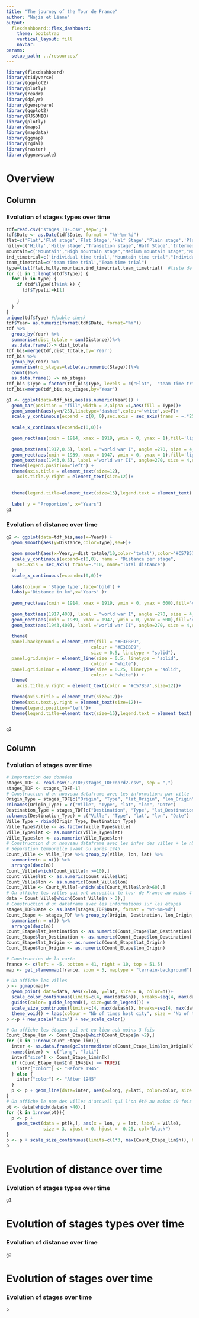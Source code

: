 ```yaml
---
title: "The journey of the Tour de France"
author: "Najia et Léane"
output: 
  flexdashboard::flex_dashboard:
    theme: bootstrap
    vertical_layout: fill
    navbar:
params:
  setup_path: ../resources/
---
```


<style>                     
.navbar {
  background-color:#f2e524;
  border-color:#46ACC8;
}
.navbar-brand {
color:black!important;
}


</style>   


```r
library(flexdashboard)
library(tidyverse)
library(ggplot2)
library(plotly)
library(readr)
library(dplyr)
library(geosphere)
library(ggplot2)
library(RJSONIO)
library(plotly)
library(maps)
library(mapdata)
library(ggmap)
library(rgdal)
library(raster)
library(ggnewscale)
```

Overview
======================================================================

Column {data-width=650}
----------------------------------------------------------------------

### Evolution of stages types over time 

```r
tdf=read.csv('stages_TDF.csv',sep=';')
tdf$Date <- as.Date(tdf$Date, format = "%Y-%m-%d")
flat=c('Flat','Flat stage','Flat Stage','Half Stage','Plain stage','Plain stage with cobblestones',"Flat cobblestone stage" )
hilly=c('Hilly','Hilly stage','Transition stage','Half Stage','Intermediate stage')
mountain=c('Mountain',"High mountain stage","Medium mountain stage","Mountain Stage" ,"Stage with mountain(s)" ,"Mountain stage" ,"Stage with mountain")
ind_timetrial=c('individual time trial',"Mountain time trial","Individual time trial")
team_timetrial=c('team time trial',"Team time trial")
type=list(flat,hilly,mountain,ind_timetrial,team_timetrial)  #liste de vecteurs
for (i in 1:length(tdf$Type)) {
  for (k in type) {
    if (tdf$Type[i]%in% k) {
      tdf$Type[i]=k[1]
      
    }
  }
}
unique(tdf$Type) #double check
tdf$Year= as.numeric(format(tdf$Date, format="%Y"))
tdf %>%
  group_by(Year) %>%
  summarise(dist_totale = sum(Distance))%>%
  as.data.frame()-> dist_totale
tdf_bis=merge(tdf,dist_totale,by='Year')
tdf_bis %>%
  group_by(Year) %>%
  summarise(nb_stages=table(as.numeric(Stage)))%>%
  count()%>%
  as.data.frame() -> nb_stages
tdf_bis $Type = factor(tdf_bis$Type, levels = c("Flat",  "team time trial","individual time trial", "Hilly","Mountain"), ordered = TRUE)
tdf_bis=merge(tdf_bis,nb_stages,by='Year')
```


```r
g1 <- ggplot(data=tdf_bis,aes(as.numeric(Year))) +
  geom_bar(position = "fill",width = 2,alpha =1,aes(fill = Type))+
  geom_smooth(aes(y=n/25),linetype='dashed',colour='white',se=F)+
  scale_y_continuous(expand = c(0, 0),sec.axis = sec_axis(trans = ~.*25, name = "Number of stages")) +
  
  scale_x_continuous(expand=c(0,0))+

  geom_rect(aes(xmin = 1914, xmax = 1919, ymin = 0, ymax = 1),fill='light grey')+
  
  geom_text(aes(1917,0.5), label = "world war I", angle =270, size = 4,colour='black')+
  geom_rect(aes(xmin = 1939, xmax = 1947, ymin = 0, ymax = 1),fill='light grey')+
  geom_text(aes(1943,0.5), label ="world war II", angle=270, size = 4,colour='black')+
  theme(legend.position="left") +  
  theme(axis.title = element_text(size=12),
    axis.title.y.right = element_text(size=12))+

  
  theme(legend.title=element_text(size=15),legend.text = element_text( size=15))+ 
  
  labs( y = "Proportion", x="Years")
g1
```


### Evolution of distance over time



```r

g2 <- ggplot(data=tdf_bis,aes(x=Year)) +
  geom_smooth(aes(y=Distance,color=Type),se=F)+
 
  geom_smooth(aes(x=Year,y=dist_totale/10,color='total'),color='#C57B57',linetype = "dashed",se=F,size=2)+
  scale_y_continuous(expand=c(0,0), name = "Distance per stage",
    sec.axis = sec_axis( trans=~.*10, name="Total distance")
  )+
  scale_x_continuous(expand=c(0,0))+
  
  labs(colour = 'Stage type',face='bold') + 
  labs(y='Distance in km',x='Years' )+ 
  
  geom_rect(aes(xmin = 1914, xmax = 1919, ymin = 0, ymax = 600),fill='#C2D9D4')+
  
  geom_text(aes(1917,400), label = "world war I", angle =270, size = 4,colour='#52605C')+
  geom_rect(aes(xmin = 1939, xmax = 1947, ymin = 0, ymax = 600),fill='#C2D9D4')+
  geom_text(aes(1943,400), label ="world war II", angle=270, size = 4,colour='#52605C')+
  
  theme(
  panel.background = element_rect(fill = "#E3EBE9",
                                colour = "#E3EBE9",
                                size = 0.5, linetype = "solid"),
  panel.grid.major = element_line(size = 0.5, linetype = 'solid',
                                colour = "white"), 
  panel.grid.minor = element_line(size = 0.25, linetype = 'solid',
                                colour = "white")) + 
  theme(
    axis.title.y.right = element_text(color = '#C57B57',size=12))+
  
  theme(axis.title = element_text(size=12))+
  theme(axis.text.y.right = element_text(size=12))+
  theme(legend.position="left")+
  theme(legend.title=element_text(size=15),legend.text = element_text( size=15)) 

      
g2
```






Column 
-----------------------------------------------------------------


### Evolution of stages over time

```r
# Importation des données 
stages_TDF <- read.csv("./TDF/stages_TDFcoord2.csv", sep = ",")
stages_TDF <- stages_TDF[-1]
# Construction d'un nouveau dataframe avec les informations par ville
Origin_Type = stages_TDF[c("Origin", "Type", "lat_Origin", "lon_Origin", "Date")]
colnames(Origin_Type) = c("Ville", "Type", "lat", "lon", "Date")
Destination_Type = stages_TDF[c("Destination", "Type", "lat_Destination", "lon_Destination", "Date")]
colnames(Destination_Type) = c("Ville", "Type", "lat", "lon", "Date")
Ville_Type = rbind(Origin_Type, Destination_Type)
Ville_Type$Ville <- as.factor(Ville_Type$Ville)
Ville_Type$lat <- as.numeric(Ville_Type$lat)
Ville_Type$lon <- as.numeric(Ville_Type$lon)
# Construction d'un nouveau dataframe avec les infos des villes + le nb de fois où la ville a été visitée
# Séparation temporelle avant ou après 1945
Count_Ville <- Ville_Type %>% group_by(Ville, lon, lat) %>%
  summarize(n = n()) %>%
  arrange(desc(n))
Count_Ville[which(Count_Ville$n >=10),]
Count_Ville$lat <- as.numeric(Count_Ville$lat)
Count_Ville$lon <- as.numeric(Count_Ville$lon)
Count_Ville <- Count_Ville[-which(abs(Count_Ville$lon)>60),]
# On affiche les villes qui ont accueilli le tour de France au moins 4 fois
data = Count_Ville[which(Count_Ville$n > 3),]
# Construction d'un dataframe avec les informations sur les étapes
stages_TDF$Date <- as.Date(stages_TDF$Date, format = "%Y-%m-%d")
Count_Etape <- stages_TDF %>% group_by(Origin, Destination, lon_Origin, lat_Origin, lon_Destination, lat_Destination, Inf_1945 = format(Date, format = "%Y") <= 1945) %>%
  summarize(n = n()) %>%
  arrange(desc(n))
Count_Etape$lat_Destination <- as.numeric(Count_Etape$lat_Destination)
Count_Etape$lon_Destination <- as.numeric(Count_Etape$lon_Destination)
Count_Etape$lat_Origin <- as.numeric(Count_Etape$lat_Origin)
Count_Etape$lon_Origin <- as.numeric(Count_Etape$lon_Origin)
```

```r
# Construction de la carte
france <- c(left = -5, bottom = 41, right = 10, top = 51.5)
map <- get_stamenmap(france, zoom = 5, maptype = "terrain-background")

# On affiche les villes
p <- ggmap(map)+
  geom_point( data=data, aes(x=lon, y=lat, size = n, color=n))+
  scale_color_continuous(limits=c(4, max(data$n)), breaks=seq(4, max(data$n), by=20), type = "gradient") +
  guides(color= guide_legend(), size=guide_legend()) +
  scale_size_continuous(limits=c(4, max(data$n)), breaks=seq(4, max(data$n), by=20)) +
  theme_void() + labs(colour = "Nb of times host city", size = "Nb of times host city")
p <-p + new_scale("size") + new_scale_color()

# On affiche les étapes qui ont eu lieu aub moins 3 fois
Count_Etape_lim <- Count_Etape[which(Count_Etape$n >2),]
for (k in 1:nrow(Count_Etape_lim)){
  inter <- as.data.frame(gcIntermediate(c(Count_Etape_lim$lon_Origin[k], Count_Etape_lim$lat_Origin[k]), c(Count_Etape_lim$lon_Destination[k], Count_Etape_lim$lat_Destination[k]), n=50, addStartEnd=TRUE, breakAtDateLine=T))
  names(inter) <- c("long", "lati")
  inter["size"] <- Count_Etape_lim$n[k]
  if (Count_Etape_lim$Inf_1945[k] == TRUE){
    inter["color"] <- "Before 1945"
  } else {
    inter["color"] <- "After 1945"
  }
  p <- p + geom_line(data=inter, aes(x=long, y=lati, color=color, size = size), alpha = 0.70)
}
# On affiche le nom des villes d'accueil qui l'on été au moins 40 fois
pt <- data[which(data$n >40),]
for (k in 1:nrow(pt)){
  p <- p +
    geom_text(data = pt[k,], aes(x = lon, y = lat, label = Ville),
              size = 3, vjust = 0, hjust = -0.25, col="black")
}
p <- p + scale_size_continuous(limits=c(1*3, max(Count_Etape_lim$n)), breaks=seq(3, max(Count_Etape_lim$n), by=4), range = c(0,2)) + guides(size=guide_legend(ncol=2))  + labs(colour="Time period") + labs(size = "Nb of stages between cities")
p
```


Evolution of distance over time
======================================================================

### Evolution of stages types over time



```r
g1
```

Evolution of stages types over time 
======================================================================

### Evolution of distance over time




```r

g2      
```


Evolution of stages over time
======================================================================


### Evolution of stages over time

```r
p
```